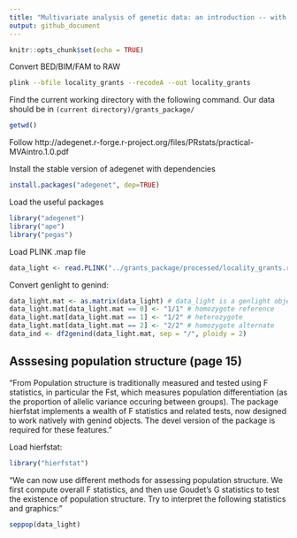 ```yaml
---
title: "Multivariate analysis of genetic data: an introduction -- with Grant's Gazelle SNP Data"
output: github_document
---
```


```r
knitr::opts_chunk$set(echo = TRUE)
```

Convert BED/BIM/FAM to RAW
```bash
plink --bfile locality_grants --recodeA --out locality_grants
```

Find the current working directory with the following command. Our data should be in `(current directory)/grants_package/`

```r
getwd()
```

Follow http://adegenet.r-forge.r-project.org/files/PRstats/practical-MVAintro.1.0.pdf

Install the stable version of adegenet with dependencies

```r
install.packages("adegenet", dep=TRUE)
```

Load the useful packages 

```r
library("adegenet")
library("ape")
library("pegas")
```

Load PLINK .map file

```r
data_light <- read.PLINK("../grants_package/processed/locality_grants.raw")
```

Convert genlight to genind:

```r
data_light.mat <- as.matrix(data_light) # data_light is a genlight object
data_light.mat[data_light.mat == 0] <- "1/1" # homozygote reference
data_light.mat[data_light.mat == 1] <- "1/2" # heterozygote
data_light.mat[data_light.mat == 2] <- "2/2" # homozygote alternate
data_ind <- df2genind(data_light.mat, sep = "/", ploidy = 2)

```


## Asssesing population structure (page 15)

"From Population structure is traditionally measured and tested using F statistics, in particular the Fst, which measures population differentiation (as the proportion of allelic variance occuring between groups). The package hierfstat implements a wealth of F statistics and related tests, now designed to work natively with genind objects. The devel version of the package is required for these features." 

Load hierfstat:

```r
library("hierfstat")
```


"We can now use different methods for assessing population structure. We first compute overall F statistics, and then use Goudet's G statistics to test the existence of population structure. Try to interpret the following statistics and graphics:"


```r
seppop(data_light)
```



